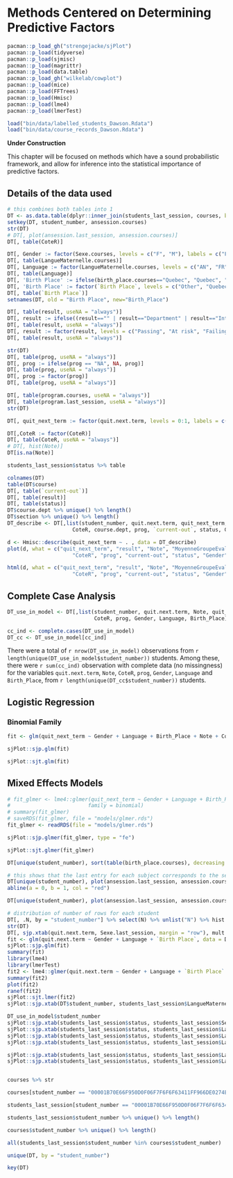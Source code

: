 # Methods Centered on Determining Predictive Factors {#explanatory}

```r
pacman::p_load_gh("strengejacke/sjPlot")
pacman::p_load(tidyverse)
pacman::p_load(sjmisc)
pacman::p_load(magrittr)
pacman::p_load(data.table)
pacman::p_load_gh("wilkelab/cowplot")
pacman::p_load(mice)
pacman::p_load(FFTrees)
pacman::p_load(Hmisc)
pacman::p_load(lme4)
pacman::p_load(lmerTest)
```


```r
load("bin/data/labelled_students_Dawson.Rdata")
load("bin/data/course_records_Dawson.Rdata")
```


**Under Construction**

This chapter will be focused on methods which have a sound probabilistic framework, and allow for inference into the statistical importance of predictive factors.

## Details of the data used


```r
# this combines both tables into 1
DT <- as.data.table(dplyr::inner_join(students_last_session, courses, by = "student_number", suffix = c(".last_session", ".courses")))
setkey(DT, student_number, ansession.courses)
str(DT)
# DT[, plot(ansession.last_session, ansession.courses)]
DT[, table(CoteR)]

DT[, Gender := factor(Sexe.courses, levels = c("F", "M"), labels = c("Female", "Male"))]
DT[, table(LangueMaternelle.courses)]
DT[, Language := factor(LangueMaternelle.courses, levels = c("AN", "FR", "AU"), labels = c("anglo", "franco", "other"))]
DT[, table(Language)]
DT[, 'Birth Place' := ifelse(birth_place.courses=="Quebec", "Quebec", "Other")]
DT[, 'Birth Place' := factor(`Birth Place`, levels = c("Other", "Quebec"))]
DT[, table(`Birth Place`)]
setnames(DT, old = "Birth Place", new="Birth_Place")

DT[, table(result, useNA = "always")]
DT[, result := ifelse((result=="" | result=="Department" | result=="Intensive" | result=="Not applicable"), NA, result)]
DT[, table(result, useNA = "always")]
DT[, result := factor(result, levels = c("Passing", "At risk", "Failing"))]
DT[, table(result, useNA = "always")]

str(DT)
DT[, table(prog, useNA = "always")]
DT[, prog := ifelse(prog == "NA", NA, prog)]
DT[, table(prog, useNA = "always")]
DT[, prog := factor(prog)]
DT[, table(prog, useNA = "always")]

DT[, table(program.courses, useNA = "always")]
DT[, table(program.last_session, useNA = "always")]
str(DT)

DT[, quit_next_term := factor(quit.next.term, levels = 0:1, labels = c("No", "Yes"))]

DT[,CoteR := factor(CoteR)]
DT[, table(CoteR, useNA = "always")]
# DT[, hist(Note)]
DT[is.na(Note)]

students_last_session$status %>% table

colnames(DT)
table(DT$course)
DT[, table(`current-out`)]
DT[, table(result)]
DT[, table(status)]
DT$course.dept %>% unique() %>% length()
DT$section %>% unique() %>% length()
DT_describe <- DT[,list(student_number, quit.next.term, quit_next_term, result, Note, MoyenneGroupeEvaluation, section,
                     CoteR, course.dept, prog, `current-out`, status, Gender, Language, Birth_Place)]

```



```r
d <- Hmisc::describe(quit_next_term ~ . , data = DT_describe)
plot(d, what = c("quit_next_term", "result", "Note", "MoyenneGroupeEvaluation",
                     "CoteR", "prog", "current-out", "status", "Gender", "Language", "Birth_Place"))
```

```r
html(d, what = c("quit_next_term", "result", "Note", "MoyenneGroupeEvaluation",
                     "CoteR", "prog", "current-out", "status", "Gender", "Language", "Birth_Place"))
```



## Complete Case Analysis


```r
DT_use_in_model <- DT[,list(student_number, quit.next.term, Note, quit_next_term,
                            CoteR, prog, Gender, Language, Birth_Place)]

cc_ind <- complete.cases(DT_use_in_model)
DT_cc <- DT_use_in_model[cc_ind]
```


There were a total of `r nrow(DT_use_in_model)` observations from `r length(unique(DT_use_in_model$student_number))` students. Among these, there were `r sum(cc_ind)` observation with complete data (no missingness) for the variables `quit.next.term`, `Note`, `CoteR`, `prog`, `Gender`, `Language` and `Birth_Place`, from `r length(unique(DT_cc$student_number))` students.


## Logistic Regression

### Binomial Family

```r
fit <- glm(quit_next_term ~ Gender + Language + Birth_Place + Note + CoteR, data = DT_cc, family = "binomial")
```

```r
sjPlot::sjp.glm(fit)
```

```r
sjPlot::sjt.glm(fit)
```



## Mixed Effects Models



```r
# fit_glmer <- lme4::glmer(quit_next_term ~ Gender + Language + Birth_Place + Note + CoteR + (1|student_number), data = DT_cc, 
#                         family = binomial)
# summary(fit_glmer)
# saveRDS(fit_glmer, file = "models/glmer.rds")
fit_glmer <- readRDS(file = "models/glmer.rds")
```

```r
sjPlot::sjp.glmer(fit_glmer, type = "fe")
```

```r
sjPlot::sjt.glmer(fit_glmer)
```








```r
DT[unique(student_number), sort(table(birth_place.courses), decreasing = T), mult = "last"]

# this shows that the last entry for each subject corresponds to the session in students_last_session table
DT[unique(student_number), plot(ansession.last_session, ansession.courses), mult = "last"]
abline(a = 0, b = 1, col = "red")

DT[unique(student_number), plot(ansession.last_session, ansession.courses), mult = "first"]

# distribution of number of rows for each student
DT[, .N, by = "student_number"] %>% select(N) %>% unlist("N") %>% hist
str(DT)
DT[, sjp.xtab(quit.next.term, Sexe.last_session, margin = "row"), mult = "last"]
fit <- glm(quit.next.term ~ Gender + Language + `Birth Place`, data = DT, family = "binomial")
sjPlot::sjp.glm(fit)
summary(fit)
library(lme4)
library(lmerTest)
fit2 <- lme4::glmer(quit.next.term ~ Gender + Language + `Birth Place` + (1|student_number), data = DT, family = binomial)
summary(fit2)
plot(fit2)
ranef(fit2)
sjPlot::sjt.lmer(fit2)
sjPlot::sjp.xtab(DT$student_number, students_last_session$LangueMaternelle, margin = "row")
```






```r
DT_use_in_model$student_number
sjPlot::sjp.xtab(students_last_session$status, students_last_session$Sexe)
sjPlot::sjp.xtab(students_last_session$status, students_last_session$LangueMaternelle, margin = "col")
sjPlot::sjp.xtab(students_last_session$status, students_last_session$LangueMaternelle, margin = "cell")
sjPlot::sjp.xtab(students_last_session$status, students_last_session$LangueMaternelle, margin = "row")

sjPlot::sjp.xtab(students_last_session$status, students_last_session$LangueMaternelle, margin = "cell")
sjPlot::sjp.xtab(students_last_session$status, students_last_session$LangueMaternelle, margin = "row")


courses %>% str

courses[student_number == "00001B70E66F950D0F06F7F6F6F63411FF966DE0274EE37469A108A0AAD817C0"]

students_last_session[student_number == "00001B70E66F950D0F06F7F6F6F63411FF966DE0274EE37469A108A0AAD817C0"]

students_last_session$student_number %>% unique() %>% length()

courses$student_number %>% unique() %>% length()

all(students_last_session$student_number %in% courses$student_number)

unique(DT, by = "student_number")

key(DT)
```

